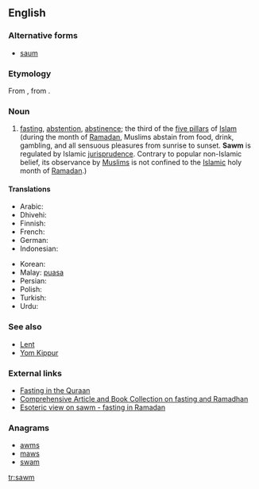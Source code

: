 ==English==
{{wikipedia}}
{{wikiquote}}

===Alternative forms===
* [[saum]]

===Etymology===
From {{etyl|ar}} {{term|صوم|صَوْم|tr=ṣawm|fasting; abstaining from food, drink, and sex|lang=ar}}, from {{etyl|syc}} {{term|ܨܘܡܐ|tr=ṣawmāʾ|lang=syc}}.

===Noun===
{{en-noun|?}}

# {{Islam}} [[fasting]], [[abstention]], [[abstinence]]; the third of the [[five pillars]] of [[Islam]] (during the month of [[Ramadan]], Muslims abstain from food, drink, gambling, and all sensuous pleasures from sunrise to sunset. '''Sawm''' is regulated by Islamic [[jurisprudence]]. Contrary to popular non-Islamic belief, its observance by [[Muslim]]s is not confined to the [[Islamic]] holy month of [[Ramadan]].)

====Translations====
{{trans-top|fasting, abstention}}
* Arabic: {{t|ar|صوم|tr=ʂawm|m}}
* Dhivehi: {{t|dv|ރޯދަ}}
* Finnish: {{t-|fi|saum}}
* French: {{t|fr|saoum|m}}
* German: {{t+|de|Saum}}
* Indonesian: {{t|id|puasa}}
{{trans-mid}}
* Korean: {{t|ko|사움|tr=saum}}
* Malay: [[puasa]]
* Persian: {{t|fa|روزه|tr=roza}}
* Polish: {{t-|pl|saum|m}}
* Turkish: {{t|tr|oruç}}
* Urdu: {{t|ur|روزہ|tr=roza|m}}
{{trans-bottom}}

===See also===
* [[Lent]]
* [[Yom Kippur]]

===External links===
* [http://www.haqislam.org/ramadan/fasting-in-quraan.htm Fasting in the Quraan]
* [http://abdurrahman.org/ramadhan/index.html Comprehensive Article and Book Collection on fasting and Ramadhan]
* [http://www.islamfrominside.com/Pages/Articles/Fast%20until%20the%20night%20%28Ramadan%29.html Esoteric view on sawm - fasting in Ramadan]

===Anagrams===
* [[awms#English|awms]]
* [[maws#English|maws]]
* [[swam#English|swam]]

[[tr:sawm]]